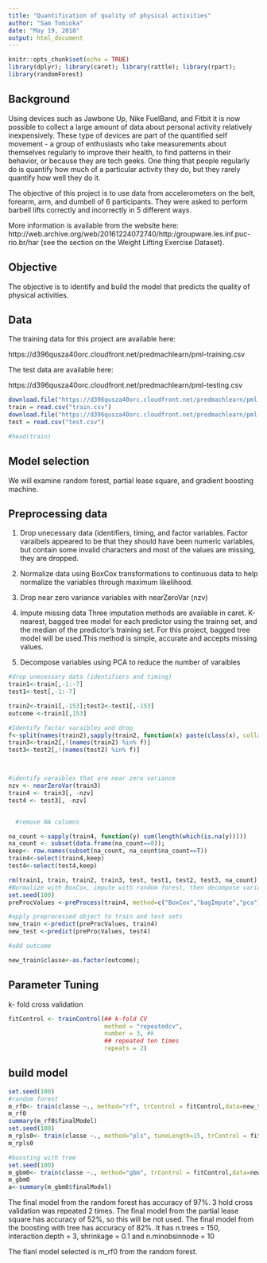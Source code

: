 ---
title: "Quantification of quality of physical activities"
author: "Sam Tomioka"
date: "May 19, 2018"
output: html_document
---

```{r setup, include=FALSE}
knitr::opts_chunk$set(echo = TRUE)
library(dplyr); library(caret); library(rattle); library(rpart);
library(randomForest)
```

## Background

Using devices such as Jawbone Up, Nike FuelBand, and Fitbit it is now possible to collect a large amount of data about personal activity relatively inexpensively. These type of devices are part of the quantified self movement - a group of enthusiasts who take measurements about themselves regularly to improve their health, to find patterns in their behavior, or because they are tech geeks. One thing that people regularly do is quantify how much of a particular activity they do, but they rarely quantify how well they do it. 

The objective of this project is to use data from accelerometers on the belt, forearm, arm, and dumbell of 6 participants. They were asked to perform barbell lifts correctly and incorrectly in 5 different ways. 

More information is available from the website here: http://web.archive.org/web/20161224072740/http:/groupware.les.inf.puc-rio.br/har (see the section on the Weight Lifting Exercise Dataset).

## Objective
The objective is to identify and build the model that predicts the quality of physical activities.

## Data

The training data for this project are available here:

https://d396qusza40orc.cloudfront.net/predmachlearn/pml-training.csv

The test data are available here:

https://d396qusza40orc.cloudfront.net/predmachlearn/pml-testing.csv

```{r}

download.file("https://d396qusza40orc.cloudfront.net/predmachlearn/pml-training.csv", destfile = "train.csv")
train = read.csv("train.csv")
download.file("https://d396qusza40orc.cloudfront.net/predmachlearn/pml-testing.csv", destfile = "test.csv")
test = read.csv("test.csv")

#head(train)
```
## Model selection
We will examine random forest, partial lease square, and gradient boosting machine.


## Preprocessing data
1. Drop unecessary data (identifiers, timing, and factor variables. Factor varaibels appeared to be that they should have been numeric variables, but contain some invalid characters and most of the values are missing, they are dropped.

2. Normalize data using BoxCox transformations to continuous data to help normalize the variables through maximum likelihood. 
3. Drop near zero variance variables with nearZeroVar (nzv)
4. Impute missing data
Three imputation methods are available in caret. K-nearest, bagged tree model for each predictor using the trainng set, and the median of the predictor's training set. For this project, bagged tree model will be used.This method is simple, accurate and accepts missing values.
5. Decompose variables using PCA to reduce the number of varaibles

```{r}
#drop unecessary data (identifiers and timing)
train1<-train[,-1:-7]
test1<-test[,-1:-7]

train2<-train1[,-153];test2<-test1[,-153]
outcome <-train1[,153]

#Identify factor varaibles and drop
f<-split(names(train2),sapply(train2, function(x) paste(class(x), collapse=" -")))$factor
train3<-train2[,!(names(train2) %in% f)]
test3<-test2[,!(names(test2) %in% f)]



#identify varaibles that are near zero variance
nzv <- nearZeroVar(train3)
train4 <- train3[, -nzv]
test4 <- test3[, -nzv]


  #remove NA columns

na_count <-sapply(train4, function(y) sum(length(which(is.na(y)))))
na_count <- subset(data.frame(na_count==0)); 
keep<- row.names(subset(na_count, na_count$na_count==T))
train4<-select(train4,keep)
test4<-select(test4,keep)

rm(train1, train, train2, train3, test, test1, test2, test3, na_count)
#Normalize with BoxCox, impute with random forest, then decompose variables with PCA
set.seed(100)
preProcValues <-preProcess(train4, method=c("BoxCox","bagImpute","pca") ) ##non-numeric will be ignored

#apply preprocessed object to train and test sets
new_train <-predict(preProcValues, train4)
new_test <-predict(preProcValues, test4)

#add outcome

new_train$classe<-as.factor(outcome);

```
## Parameter Tuning

k- fold cross validation

```{r}
fitControl <- trainControl(## k-fold CV
                           method = "repeatedcv",
                           number = 3, #k
                           ## repeated ten times
                           repeats = 2)

```
## build model

``` {r}
set.seed(100)
#random forest
m_rf0<- train(classe ~., method="rf", trControl = fitControl,data=new_train, verbose=F)
m_rf0
summary(m_rf0$finalModel)
set.seed(100)
m_rpls0<- train(classe ~., method="pls", tuneLength=15, trControl = fitControl,data=new_train, verbose=F)
m_rpls0

#boosting with tree
set.seed(100)
m_gbm0<- train(classe ~., method="gbm", trControl = fitControl,data=new_train, verbose=F)
m_gbm0
a<-summary(m_gbm0$finalModel)

```




The final model from the random forest has accuracy of 97%. 3 hold cross validation was repeated 2 times.
The final model from the partial lease square has accuracy of 52%, so this will be not used.
The final model from the boosting with tree has accuracy of 82%. It has n.trees = 150, interaction.depth = 3, shrinkage = 0.1 and n.minobsinnode = 10

The fianl model selected is m_rf0 from the random forest.


